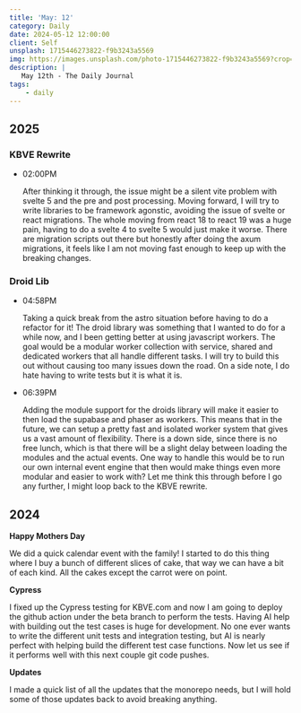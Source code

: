 ```yaml
---
title: 'May: 12'
category: Daily
date: 2024-05-12 12:00:00
client: Self
unsplash: 1715446273822-f9b3243a5569
img: https://images.unsplash.com/photo-1715446273822-f9b3243a5569?crop=entropy&cs=srgb&fm=jpg&ixid=MnwzNjM5Nzd8MHwxfHJhbmRvbXx8fHx8fHx8fDE2ODE3NDg2ODY&ixlib=rb-4.0.3&q=85
description: |
   May 12th - The Daily Journal
tags:
    - daily
---
```


## 2025

### KBVE Rewrite

-   02:00PM

    After thinking it through, the issue might be a silent vite problem with svelte 5 and the pre and post processing.
    Moving forward, I will try to write libraries to be framework agonstic, avoiding the issue of svelte or react migrations.
    The whole moving from react 18 to react 19 was a huge pain, having to do a svelte 4 to svelte 5 would just make it worse.
    There are migration scripts out there but honestly after doing the axum migrations, it feels like I am not moving fast enough to keep up with the breaking changes.

### Droid Lib

-   04:58PM

    Taking a quick break from the astro situation before having to do a refactor for it!
    The droid library was something that I wanted to do for a while now, and I been getting better at using javascript workers.
    The goal would be a modular worker collection with service, shared and dedicated workers that all handle different tasks.
    I will try to build this out without causing too many issues down the road.
    On a side note, I do hate having to write tests but it is what it is.

-   06:39PM

    Adding the module support for the droids library will make it easier to then load the supabase and phaser as workers.
    This means that in the future, we can setup a pretty fast and isolated worker system that gives us a vast amount of flexibility.
    There is a down side, since there is no free lunch, which is that there will be a slight delay between loading the modules and the actual events.
    One way to handle this would be to run our own internal event engine that then would make things even more modular and easier to work with?
    Let me think this through before I go any further, I might loop back to the KBVE rewrite.

## 2024

**Happy Mothers Day**

We did a quick calendar event with the family!
I started to do this thing where I buy a bunch of different slices of cake, that way we can have a bit of each kind.
All the cakes except the carrot were on point.


**Cypress**

I fixed up the Cypress testing for KBVE.com and now I am going to deploy the github action under the beta branch to perform the tests.
Having AI help with building out the test cases is huge for development.
No one ever wants to write the different unit tests and integration testing, but AI is nearly perfect with helping build the different test case functions.
Now let us see if it performs well with this next couple git code pushes.

**Updates**

I made a quick list of all the updates that the monorepo needs, but I will hold some of those updates back to avoid breaking anything.
